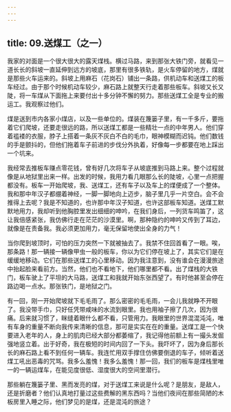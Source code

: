 ```yaml
---
---
---
```

title: 09.送煤工（之一）
---




我家的对面是一个很大很大的露天煤栈。横过马路，来到那张大铁门旁，就看见一道长长的斜坡一直延伸到远方的坡底，那里有很多铁轨，是火车停留的地方，煤就是那些火车运来的。斜坡上用麻石（花岗石）铺出一条路，供机动车和送煤工的板车经过。由于那个时候机动车较少，麻石路上就整天行走着那些板车。斜坡又长又陡，将一车煤从下面拖上来要付出十多分钟不懈的努力。那些送煤工全是专业的搬运工。我观察过他们。

煤是送到市内各家小煤店，以及一些单位的。煤装在篾篓子里，有一千多斤，要拖着它们爬坡，还要走很远的路，所以送煤工都是一些精壮一点的中年男人。他们穿着褴褛的衣服，脖子上搭着一条灰不灰白不白的毛巾，眼神模糊而迟钝。他们数钱的手是颤抖的，但他们拖着车子前进的步伐分外执着，好像每一步都要在地上踩出一个坑来。

我经常去推板车赚点零花钱，曾有好几次将车子从坡底推到马路上来。整个过程就像是从地狱里出来一样。出发的时候，我用力看几眼那么长的陡坡，心里一点把握都没有。板车一开始爬坡，我、送煤工，还有车子以及车上的煤便成了一个整体。我和那中年汉子都绷着神经，一脚一脚地向上迈步，脑子里几乎一片空白。会不会推得上去呢？我是不知道的，也许那中年汉子知道，也许这部板车知道。送煤工默默地用力，我却听到他胸腔里发出细细的呻吟，在我们身后，一列货车鸣笛了，这让我倍感紧张，我仿佛行走在茫茫的沙漠里。啊，那种隐约的呻吟又传到了耳边，就像是在责备我。我必须更加用力，毫无保留地使出全身的力气！

当你爬到坡顶时，可怕的压力突然一下就被抽去了。我禁不住回首看了一眼。唉，那条路！那一辆接一辆像甲虫一般的板车，你以为它们停在坡上了，其实它们是在缓缓地移动。它们在那些送煤工的心里移动。因为我注意到，没有谁会在漫漫旅途中抬起脸来看前方。当然，他们也不看地下，他们哪里都不看。出了煤栈的大铁门，板车驶上了平坦的大马路，送煤工和我就开始东张西望了。有时他甚至会停在路边喝一点水。那张铁门，是地狱之门。

有一回，刚一开始爬坡就下毛毛雨了。那么密密的毛毛雨，一会儿我就睁不开眼了。我没带手巾，只好任凭带咸味的水流到眼里。我也用袖子擦了几次，因为很痛。后来就习惯了，眯缝着眼什么都不看，只管用力。我眼里的世界混混沌沌，唯有车身的重量不断向我传来清晰的信息，那可是实实在在的重量。送煤工是一个快要进入老年的人，身上的肌肉已经大部分都萎缩了，我记得他前额上有一撮头发倔强地竖立着。出于好奇，我在极短的时间内回了一下头。我吓坏了，因为身后那长长的麻石路上看不到任何一辆车。我连忙用双手撑住仿佛要倒退的车子，倾听着送煤工吼出恶毒的咒骂。我多么羞愧！我多么羞愧！那一回，我们的板车是煤栈里唯一的一辆运煤车，在能见度很低、湿度很大的空间里潜行。

那些躺在篾篓子里、黑而发亮的煤，对于送煤工来说是什么呢？是朋友，是敌人，还是折磨者？他们认真地打量过这些费解的黑东西吗？当他们夜间在那些简陋的木板房里入睡之际，他们梦见的是煤，还是混沌的旅途？